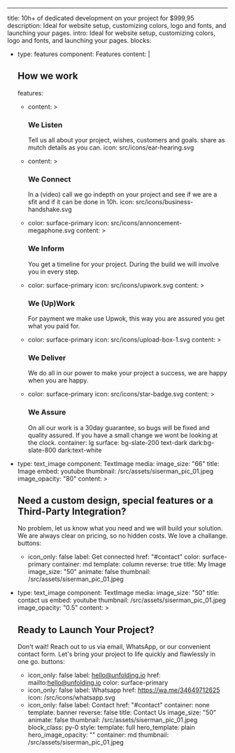 ---
title: 10h+ of dedicated development on your project for $999,95
description: Ideal for website setup, customizing colors, logo and fonts, and
  launching your pages.
intro: Ideal for website setup, customizing colors, logo and fonts, and
  launching your pages.
blocks:
  - type: features
    component: Features
    content: |
      ## How we work
    features:
      - content: >
          ###  We Listen 

          Tell us all about your project, wishes, customers and goals. share as mutch details as you can. 
        icon: src/icons/ear-hearing.svg
      - content: >
          ### We Connect

          In a (video) call we go indepth on your project and see if we are a sfit and if it can be done in 10h.
        icon: src/icons/business-handshake.svg
      - color: surface-primary
        icon: src/icons/annoncement-megaphone.svg
        content: >
          ### We Inform

          You get a timeline for your project. During the build we will involve you in every step.
      - color: surface-primary
        icon: src/icons/upwork.svg
        content: >
          ### We (Up)Work

          For payment we make use Upwok, this way you are assured you get what you paid for.
      - color: surface-primary
        icon: src/icons/upload-box-1.svg
        content: >
          ### We Deliver

          We do all in our power to make your project a success, we are happy when you are happy.
      - color: surface-primary
        icon: src/icons/star-badge.svg
        content: >
          ### We Assure

          On all our work is a 30day guarantee, so bugs will be fixed and quality assured. If you have a small change we wont be looking at the clock.
    container: lg
    surface: bg-slate-200 text-dark dark:bg-slate-800 dark:text-white
  - type: text_image
    component: TextImage
    media:
      image_size: "66"
      title: Image
      embed: youtube
      thumbnail: /src/assets/siserman_pic_01.jpeg
      image_opacity: "80"
    content: >
      ## Need a custom design, special features or a Third-Party Integration?


      No problem, let us know what you need and we will build your solution. We are always clear on pricing, so no hidden costs. We love a challange.
    buttons:
      - icon_only: false
        label: Get connected
        href: "#contact"
        color: surface-primary
    container: md
    template: column
    reverse: true
    title: My Image
    image_size: "50"
    animate: false
    thumbnail: /src/assets/siserman_pic_01.jpeg
  - type: text_image
    component: TextImage
    media:
      image_size: "50"
      title: contact us
      embed: youtube
      thumbnail: /src/assets/siserman_pic_01.jpeg
      image_opacity: "0.5"
    content: >
      ## Ready to Launch Your Project?


      Don't wait! Reach out to us via email, WhatsApp, or our convenient contact form. Let's bring your project to life quickly and flawlessly in one go.
    buttons:
      - icon_only: false
        label: hello@unfolding.io
        href: mailto:hello@unfolding.io
        color: surface-primary
      - icon_only: false
        label: Whatsapp
        href: https://wa.me/34649712625
        icon: /src/icons/whatsapp.svg
      - icon_only: false
        label: Contact
        href: "#contact"
    container: none
    template: banner
    reverse: false
    title: Contact Us
    image_size: "50"
    animate: false
    thumbnail: /src/assets/siserman_pic_01.jpeg
    block_class: py-0
style:
  template: full
  hero_template: plain
  hero_image_opacity: ""
  container: md
thumbnail: /src/assets/siserman_pic_01.jpeg
